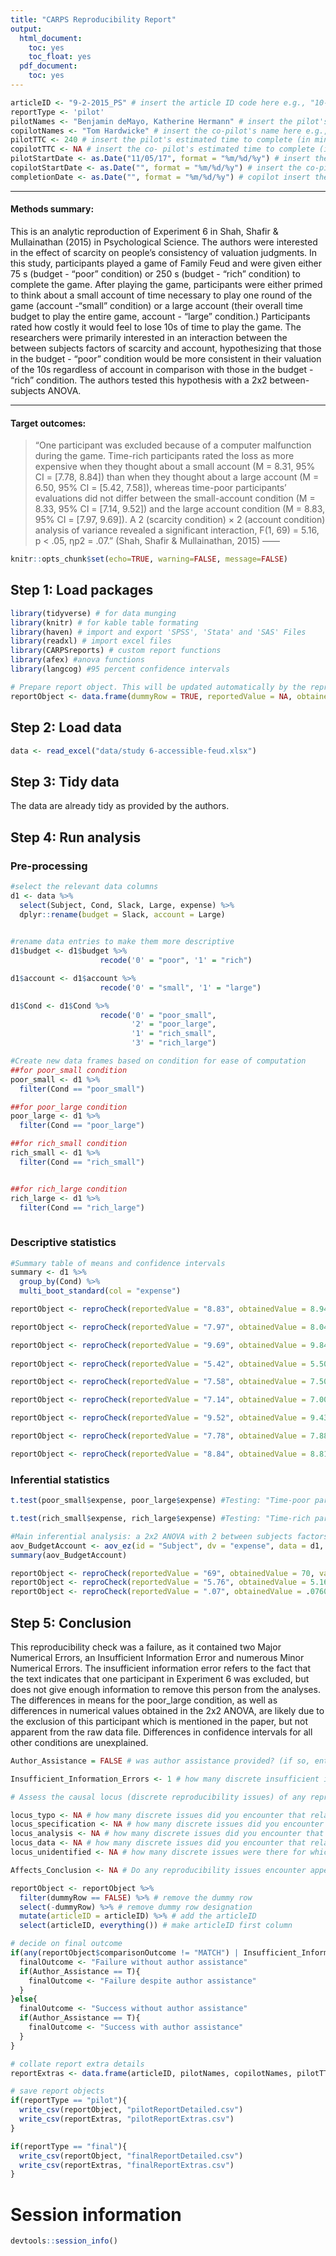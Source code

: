 ```yaml
---
title: "CARPS Reproducibility Report"
output:
  html_document:
    toc: yes
    toc_float: yes
  pdf_document:
    toc: yes
---
```


```r
articleID <- "9-2-2015_PS" # insert the article ID code here e.g., "10-3-2015_PS"
reportType <- 'pilot'
pilotNames <- "Benjamin deMayo, Katherine Hermann" # insert the pilot's name here e.g., "Tom Hardwicke". If there are multiple pilots enter both names in a character string e.g., "Tom Hardwicke, Bob Dylan"
copilotNames <- "Tom Hardwicke" # insert the co-pilot's name here e.g., "Michael Frank". If there are multiple co-pilots enter both names in a character string e.g., "Tom Hardwicke, Bob Dylan"
pilotTTC <- 240 # insert the pilot's estimated time to complete (in minutes, fine to approximate) e.g., 120
copilotTTC <- NA # insert the co- pilot's estimated time to complete (in minutes, fine to approximate) e.g., 120
pilotStartDate <- as.Date("11/05/17", format = "%m/%d/%y") # insert the pilot's start date in US format e.g., as.Date("01/25/18", format = "%m/%d/%y")
copilotStartDate <- as.Date("", format = "%m/%d/%y") # insert the co-pilot's start date in US format e.g., as.Date("01/25/18", format = "%m/%d/%y")
completionDate <- as.Date("", format = "%m/%d/%y") # copilot insert the date of final report completion (after any necessary rounds of author assistance) in US format e.g., as.Date("01/25/18", format = "%m/%d/%y")
```

-------

#### Methods summary: 
This is an analytic reproduction of Experiment 6 in Shah, Shafir & Mullainathan (2015) in Psychological Science. The authors were interested in the effect of scarcity on people's consistency of valuation judgments. In this study, participants played a game of Family Feud and were given either 75 s (budget - "poor" condition) or 250 s (budget - "rich" condition) to complete the game. After playing the game, participants were either primed to think about a small account of time necessary to play one round of the game (account -"small" condition) or a large account (their overall time budget to play the entire game, account - "large" condition.) Participants rated how costly it would feel to lose 10s of time to play the game. The researchers were primarily interested in an interaction between the between subjects factors of scarcity and account, hypothesizing that those in the budget - "poor" condition would be more consistent in their valuation of the 10s regardless of account in comparison with those in the budget - "rich" condition. The authors tested this hypothesis with a 2x2 between-subjects ANOVA.

------

#### Target outcomes: 
> "One participant was excluded because of a computer
malfunction during the game. Time-rich participants
rated the loss as more expensive when they thought
about a small account (M = 8.31, 95% CI = [7.78, 8.84])
than when they thought about a large account (M = 6.50,
95% CI = [5.42, 7.58]), whereas time-poor participants’
evaluations did not differ between the small-account
condition (M = 8.33, 95% CI = [7.14, 9.52]) and the large account
condition (M = 8.83, 95% CI = [7.97, 9.69]). A 2
(scarcity condition) × 2 (account condition) analysis of
variance revealed a significant interaction, F(1, 69) = 5.16,
p < .05, ηp2 = .07." (Shah, Shafir & Mullainathan, 2015)
------

```r
knitr::opts_chunk$set(echo=TRUE, warning=FALSE, message=FALSE)
```

## Step 1: Load packages

```r
library(tidyverse) # for data munging
library(knitr) # for kable table formating
library(haven) # import and export 'SPSS', 'Stata' and 'SAS' Files
library(readxl) # import excel files
library(CARPSreports) # custom report functions
library(afex) #anova functions
library(langcog) #95 percent confidence intervals
```

```r
# Prepare report object. This will be updated automatically by the reproCheck function each time values are compared.
reportObject <- data.frame(dummyRow = TRUE, reportedValue = NA, obtainedValue = NA, valueType = NA, percentageError = NA, comparisonOutcome = NA, eyeballCheck = NA)
```

## Step 2: Load data

```r
data <- read_excel("data/study 6-accessible-feud.xlsx")
```

## Step 3: Tidy data

The data are already tidy as provided by the authors.

## Step 4: Run analysis

### Pre-processing

```r
#select the relevant data columns
d1 <- data %>%
  select(Subject, Cond, Slack, Large, expense) %>%
  dplyr::rename(budget = Slack, account = Large)
  

#rename data entries to make them more descriptive
d1$budget <- d1$budget %>%
                    recode('0' = "poor", '1' = "rich")

d1$account <- d1$account %>%
                    recode('0' = "small", '1' = "large")

d1$Cond <- d1$Cond %>%
                    recode('0' = "poor_small",
                           '2' = "poor_large",
                           '1' = "rich_small",
                           '3' = "rich_large")

#Create new data frames based on condition for ease of computation
##for poor_small condition
poor_small <- d1 %>%
  filter(Cond == "poor_small")

##for poor_large condition
poor_large <- d1 %>%
  filter(Cond == "poor_large")

##for rich_small condition
rich_small <- d1 %>%
  filter(Cond == "rich_small")


##for rich_large condition
rich_large <- d1 %>%
  filter(Cond == "rich_large")
        
```

### Descriptive statistics
```r
#Summary table of means and confidence intervals
summary <- d1 %>%
  group_by(Cond) %>%
  multi_boot_standard(col = "expense")

reportObject <- reproCheck(reportedValue = "8.83", obtainedValue = 8.947368, valueType = 'mean')#Comparing the means in the poor_large condition

reportObject <- reproCheck(reportedValue = "7.97", obtainedValue = 8.046035, valueType = 'ci')#lower 95% Confidence Interval Limit in the poor_large condition

reportObject <- reproCheck(reportedValue = "9.69", obtainedValue = 9.848702, valueType = 'ci')#upper 95% Confidence Interval Limit in the poor_large condition
    
reportObject <- reproCheck(reportedValue = "5.42", obtainedValue = 5.50, valueType = 'ci')#lower 95% Confidence Interval Limit in the rich_large condition

reportObject <- reproCheck(reportedValue = "7.58", obtainedValue = 7.50, valueType = 'ci')#upper 95% Confidence Interval Limit in the rich_large condition

reportObject <- reproCheck(reportedValue = "7.14", obtainedValue = 7.00, valueType = 'ci')#lower 95% Confidence Interval Limit in the poor_small condition

reportObject <- reproCheck(reportedValue = "9.52", obtainedValue = 9.43, valueType = 'ci')#upper 95% Confidence Interval Limit in the poor_small condition

reportObject <- reproCheck(reportedValue = "7.78", obtainedValue = 7.88, valueType = 'ci')#lower 95% Confidence Interval Limit in the rich_small condition

reportObject <- reproCheck(reportedValue = "8.84", obtainedValue = 8.81, valueType = 'ci')#upper 95% Confidence Interval Limit in the rich_small condition

```

### Inferential statistics

```r

t.test(poor_small$expense, poor_large$expense) #Testing: "Time-poor participants’ evaluations did not differ between the small-account condition and the large account condition." This test was not formally conducted in the paper, although the result mentioned in the paper is confirmed here.

t.test(rich_small$expense, rich_large$expense) #Testing: "Time-rich participants rated the loss as more expensive when they thought about a small account than when they thought about a large account." This test was not formally conducted in the paper, although the result mentioned in the paper is confirmed here.

#Main inferential analysis: a 2x2 ANOVA with 2 between subjects factors, account and budget
aov_BudgetAccount <- aov_ez(id = "Subject", dv = "expense", data = d1, between = c("budget", "account"), anova_table = list(es = "pes"))
summary(aov_BudgetAccount)

reportObject <- reproCheck(reportedValue = "69", obtainedValue = 70, valueType = 'df') #degrees of freedom
reportObject <- reproCheck(reportedValue = "5.76", obtainedValue = 5.16, valueType = 'F') #F-statistic
reportObject <- reproCheck(reportedValue = ".07", obtainedValue = .076079, valueType = 'pes') #partial effect size

```

## Step 5: Conclusion

This reproducibility check was a failure, as it contained two Major Numerical Errors, an Insufficient Information Error and numerous Minor Numerical Errors. The insufficient information error refers to the fact that the text indicates that one participant in Experiment 6 was excluded, but does not give enough information to remove this person from the analyses. The differences in means for the poor_large condition, as well as differences in numerical values obtained in the 2x2 ANOVA, are likely due to the exclusion of this participant which is mentioned in the paper, but not apparent from the raw data file. Differences in confidence intervals for all other conditions are unexplained.


```r
Author_Assistance = FALSE # was author assistance provided? (if so, enter TRUE)

Insufficient_Information_Errors <- 1 # how many discrete insufficient information issues did you encounter?

# Assess the causal locus (discrete reproducibility issues) of any reproducibility errors. Note that there doesn't necessarily have to be a one-to-one correspondance between discrete reproducibility issues and reproducibility errors. For example, it could be that the original article neglects to mention that a Greenhouse-Geisser correct was applied to ANOVA outcomes. This might result in multiple reproducibility errors, but there is a single causal locus (discrete reproducibility issue).

locus_typo <- NA # how many discrete issues did you encounter that related to typographical errors?
locus_specification <- NA # how many discrete issues did you encounter that related to incomplete, incorrect, or unclear specification of the original analyses?
locus_analysis <- NA # how many discrete issues did you encounter that related to errors in the authors' original analyses?
locus_data <- NA # how many discrete issues did you encounter that related to errors in the data files shared by the authors?
locus_unidentified <- NA # how many discrete issues were there for which you could not identify the cause

Affects_Conclusion <- NA # Do any reproducibility issues encounter appear to affect the conclusions made in the original article? This is a subjective judgement, but you should taking into account multiple factors, such as the presence/absence of decision errors, the number of target outcomes that could not be reproduced, the type of outcomes that could or could not be reproduced, the difference in magnitude of effect sizes, and the predictions of the specific hypothesis under scrutiny.
```

```r
reportObject <- reportObject %>%
  filter(dummyRow == FALSE) %>% # remove the dummy row
  select(-dummyRow) %>% # remove dummy row designation
  mutate(articleID = articleID) %>% # add the articleID 
  select(articleID, everything()) # make articleID first column

# decide on final outcome
if(any(reportObject$comparisonOutcome != "MATCH") | Insufficient_Information_Errors > 0){
  finalOutcome <- "Failure without author assistance"
  if(Author_Assistance == T){
    finalOutcome <- "Failure despite author assistance"
  }
}else{
  finalOutcome <- "Success without author assistance"
  if(Author_Assistance == T){
    finalOutcome <- "Success with author assistance"
  }
}

# collate report extra details
reportExtras <- data.frame(articleID, pilotNames, copilotNames, pilotTTC, copilotTTC, pilotStartDate, copilotStartDate, completionDate, Author_Assistance, finalOutcome, Insufficient_Information_Errors, locus_typo, locus_specification, locus_analysis, locus_data, locus_unidentified)

# save report objects
if(reportType == "pilot"){
  write_csv(reportObject, "pilotReportDetailed.csv")
  write_csv(reportExtras, "pilotReportExtras.csv")
}

if(reportType == "final"){
  write_csv(reportObject, "finalReportDetailed.csv")
  write_csv(reportExtras, "finalReportExtras.csv")
}
```

# Session information

```r
devtools::session_info()
```
